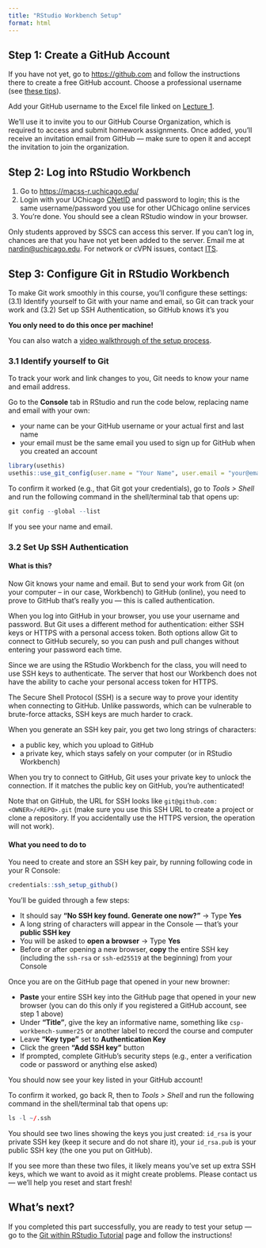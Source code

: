 ```yaml
---
title: "RStudio Workbench Setup"
format: html
---
```


## Step 1: Create a GitHub Account  

If you have not yet, go to <https://github.com> and follow the instructions there to create a free GitHub account. Choose a professional username (see [these tips](https://happygitwithr.com/github-acct)).

Add your GitHub username to the Excel file linked on [Lecture 1](../lectures/01-home.qmd). 

We’ll use it to invite you to our GitHub Course Organization, which is required to access and submit homework assignments. Once added, you’ll receive an invitation email from GitHub — make sure to open it and accept the invitation to join the organization.
 

## Step 2: Log into RStudio Workbench  

1. Go to <https://macss-r.uchicago.edu/> 
2. Login with your UChicago [CNetID](https://uchicago.service-now.com/it?id=kb_article&kb=KB06000393) and password to login; this is the same username/password you use for other UChicago online services
3. You're done. You should see a clean RStudio window in your browser.

::: {.callout-note}
Only students approved by SSCS can access this server. If you can’t log in, chances are that you have not yet been added to the server. Email me at [nardin@uchicago.edu](mailto:nardin@uchicago.edu). For network or cVPN issues, contact [ITS](https://its.uchicago.edu).
:::


## Step 3: Configure Git in RStudio Workbench  

To make Git work smoothly in this course, you'll configure these settings:
(3.1) Identify yourself to Git with your name and email, so Git can track your work and (3.2) Set up SSH Authentication, so GitHub knows it's you

**You only need to do this once per machine!**

You can also watch a [video walkthrough of the setup process](https://drive.google.com/file/d/1O_uiyzVHKJOfGxaEDZ3TWWwkUm2qZpl-/view?usp=sharing).


### 3.1 Identify yourself to Git

To track your work and link changes to you, Git needs to know your name and email address. 

Go to the **Console** tab in RStudio and run the code below, replacing name and email with your own:

- your name can be your GitHub username or your actual first and last name
- your email must be the same email you used to sign up for GitHub when you created an account

```r
library(usethis)
usethis::use_git_config(user.name = "Your Name", user.email = "your@email.com")
```

To confirm it worked (e.g., that Git got your credentials), go to *Tools > Shell* and run the following command in the shell/terminal tab that opens up:

```r
git config --global --list
```

If you see your name and email.

<!--
# List all SSH key stored using Shell
ls -l ~/.ssh

# View their content
cat ~/.ssh/id_rsa.pub
cat ~/.ssh/id_rsa

# Delete them
rm ~/.ssh/id_*

# Or delete everything in ssh folder
rm -rf ~/.ssh

# Verify deletion
ls -l ~/.ssh



-->


### 3.2 Set Up SSH Authentication

#### What is this?

Now Git knows your name and email. But to send your work from Git (on your computer -- in our case, Workbench) to GitHub (online), you need to prove to GitHub that's really you — this is called authentication.

When you log into GitHub in your browser, you use your username and password. But Git uses a different method for authentication: either SSH keys or HTTPS with a personal access token. Both options allow Git to connect to GitHub securely, so you can push and pull changes without entering your password each time.

Since we are using the RStudio Workbench for the class, you will need to use SSH keys to authenticate. The server that host our Workbench does not have the ability to cache your personal access token for HTTPS.

The Secure Shell Protocol (SSH) is a secure way to prove your identity when connecting to GitHub. Unlike passwords, which can be vulnerable to brute-force attacks, SSH keys are much harder to crack.

When you generate an SSH key pair, you get two long strings of characters:

* a public key, which you upload to GitHub
* a private key, which stays safely on your computer (or in RStudio Workbench)

When you try to connect to GitHub, Git uses your private key to unlock the connection. If it matches the public key on GitHub, you're authenticated!

Note that on GitHub, the URL for SSH looks like `git@github.com:<OWNER>/<REPO>.git` (make sure you use this SSH URL to create a project or clone a repository. If you accidentally use the HTTPS version, the operation will not work).


#### What you need to do to

You need to create and store an SSH key pair, by running following code in your R Console:

```r
credentials::ssh_setup_github()
```

You’ll be guided through a few steps:

- It should say **"No SSH key found. Generate one now?"** → Type **Yes**
- A long string of characters will appear in the Console — that’s your **public SSH key**
- You will be asked to **open a browser** → Type **Yes**
- Before or after opening a new browser, **copy** the entire SSH key (including the `ssh-rsa` or `ssh-ed25519` at the beginning) from your Console

Once you are on the GitHub page that opened in your new browner:

- **Paste** your entire SSH key into the GitHub page that opened in your new browser (you can do this only if you registered a GitHub account, see step 1 above)
- Under **"Title"**, give the key an informative name, something like `csp-workbench-summer25` or another label to record the course and computer
- Leave **"Key type"** set to **Authentication Key**
- Click the green **"Add SSH key"** button
- If prompted, complete GitHub's security steps (e.g., enter a verification code or password or anything else asked)

You should now see your key listed in your GitHub account!

To confirm it worked, go back R, then to *Tools > Shell* and run the following command in the shell/terminal tab that opens up:

```r
ls -l ~/.ssh
```

You should see two lines showing the keys you just created: `id_rsa` is your private SSH key (keep it secure and do not share it), your `id_rsa.pub` is your public SSH key (the one you put on GitHub).

If you see more than these two files, it likely means you’ve set up extra SSH keys, which we want to avoid as it might create problems. Please contact us — we’ll help you reset and start fresh!


## What's next?

If you completed this part successfully, you are ready to test your setup — go to the [Git within RStudio Tutorial](setup-test.qmd) page and follow the instructions!
